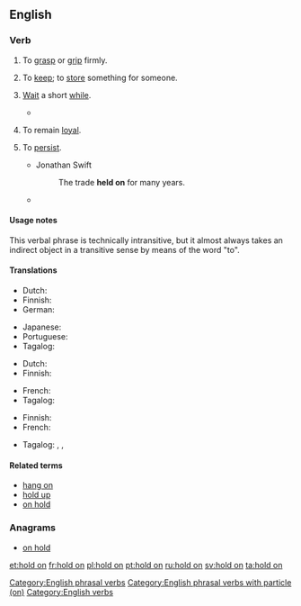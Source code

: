 ==English==

===Verb===
{{en-verb|holds on|holding on|held on}}

# To [[grasp]] or [[grip]] firmly.
#: {{ux|en|'''Hold on''' tightly to the railing.}}
# {{label|en|idiomatic}} To [[keep]]; to [[store]] something for someone.
#: {{ux|en|'''Hold on''' to my umbrella while I ride the roller coaster.}}
# {{label|en|idiomatic}} [[wait|Wait]] a short [[while]].
#: {{ux|en|'''Hold on''' while I get my coat.}}
#* {{quote-book|year=1922|author={{w|Ben Travers}}
|chapter=5|title=[http://openlibrary.org/works/OL1521052W A Cuckoo in the Nest]
|passage=The departure was not unduly prolonged. In the road Mr. Love and the driver favoured the company with a brief chanty running. “Got it?—No, I ain't, ''''old on''',—Got it? Got it?—No, ''''old on''' sir.”}}
# {{label|en|idiomatic}} To remain [[loyal]].
#: {{ux|en|He didn't give up his fandom when others did; he '''held on'''.}}
# {{label|en|idiomatic}} To [[persist]].
#* Jonathan Swift
#*: The trade '''held on''' for many years.
#* {{quote-news|year=2010|date=December 29|author=Sam Sheringham|work=BBC
|title=[http://news.bbc.co.uk/sport1/hi/football/eng_prem/9308904.stm Liverpool 0-1 Wolverhampton]
|passage=That scare aside, Wolves had little trouble in '''holding on''' for their first league away win of the season and their first over the Reds since little-known striker Steve Mardenborough gave them a victory at Anfield in January 1984.}}

====Usage notes====
This verbal phrase is technically intransitive, but it almost always takes an indirect object in a transitive sense by means of the word "to".

====Translations====
{{trans-top|wait a minute}}
* Dutch: {{t+|nl|wachten}}
* Finnish: {{t+|fi|odottaa}}
* German: {{t+|de|warten}}
{{trans-mid}}
* Japanese: {{t|ja|どっこい|tr=dokkoi|sc=Jpan}}
* Portuguese: {{t|pt|[[esperar]] [[um pouco]]}}
* Tagalog: {{t+|tl|sandali}}
{{trans-bottom}}

{{trans-top|to hold, grasp, or grip}}
* Dutch: {{t+|nl|vasthouden}}
* Finnish: {{t|fi|pitää kiinni}}
{{trans-mid}}
* French: {{t+|fr|accrocher|alt=s'accrocher}}
* Tagalog: {{t|tl|hawak}}
{{trans-bottom}}

{{trans-top|to keep; to store something for someone}}
* Finnish: {{t+|fi|säilyttää}}
* French: {{t+|fr|garder}}
{{trans-mid}}
* Tagalog: {{t|tl|pahawak}}, {{t|tl|pabantay}}, {{t|tl|patago}}
{{trans-bottom}}

{{trans-top|stay loyal}}
{{trans-mid}}
{{trans-bottom}}

====Related terms====
* [[hang on]]
* [[hold up]]
* [[on hold]]

===Anagrams===
* [[on hold#English|on hold]]

[[Category:English phrasal verbs]]
[[Category:English phrasal verbs with particle (on)]]
[[Category:English verbs]]

[[et:hold on]]
[[fr:hold on]]
[[pl:hold on]]
[[pt:hold on]]
[[ru:hold on]]
[[sv:hold on]]
[[ta:hold on]]